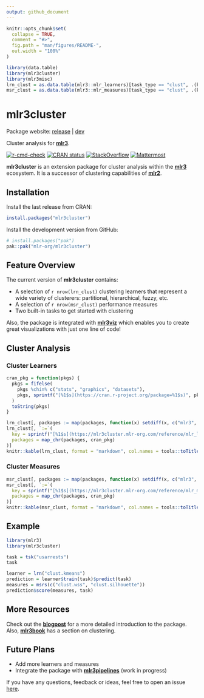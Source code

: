 ```yaml
---
output: github_document
---
```


<!-- README.md is generated from README.Rmd. Please edit that file -->

```r
knitr::opts_chunk$set(
  collapse = TRUE,
  comment = "#>",
  fig.path = "man/figures/README-",
  out.width = "100%"
)

library(data.table)
library(mlr3cluster)
library(mlr3misc)
lrn_clust = as.data.table(mlr3::mlr_learners)[task_type == "clust", .(key, label, packages)]
msr_clust = as.data.table(mlr3::mlr_measures)[task_type == "clust", .(key, label, packages)]
```

# mlr3cluster

Package website: [release](https://mlr3cluster.mlr-org.com/) \| [dev](https://mlr3cluster.mlr-org.com/dev/)

Cluster analysis for **[mlr3](https://github.com/mlr-org/mlr3/)**.

<!-- badges: start -->
[![r-cmd-check](https://github.com/mlr-org/mlr3cluster/actions/workflows/r-cmd-check.yml/badge.svg)](https://github.com/mlr-org/mlr3cluster/actions/workflows/r-cmd-check.yml)
[![CRAN status](https://www.r-pkg.org/badges/version/mlr3cluster)](https://CRAN.R-project.org/package=mlr3cluster)
[![StackOverflow](https://img.shields.io/badge/stackoverflow-mlr3-orange.svg)](https://stackoverflow.com/questions/tagged/mlr3)
[![Mattermost](https://img.shields.io/badge/chat-mattermost-orange.svg)](https://lmmisld-lmu-stats-slds.srv.mwn.de/mlr_invite/)
<!-- badges: end -->

**mlr3cluster** is an extension package for cluster analysis within the **[mlr3](https://github.com/mlr-org/mlr3)** ecosystem. It is a successor of clustering capabilities of **[mlr2](https://github.com/mlr-org/mlr)**.

## Installation

Install the last release from CRAN:

```r
install.packages("mlr3cluster")
```

Install the development version from GitHub:

```r
# install.packages("pak")
pak::pak("mlr-org/mlr3cluster")
```

## Feature Overview

The current version of **mlr3cluster** contains:

- A selection of `r nrow(lrn_clust)` clustering learners that represent a wide variety of clusterers: partitional, hierarchical, fuzzy, etc.
- A selection of `r nrow(msr_clust)` performance measures
- Two built-in tasks to get started with clustering

Also, the package is integrated with **[mlr3viz](https://github.com/mlr-org/mlr3viz)** which enables you to create great visualizations with just one line of code!

## Cluster Analysis

### Cluster Learners

```r
cran_pkg = function(pkgs) {
  pkgs = fifelse(
    pkgs %chin% c("stats", "graphics", "datasets"),
    pkgs, sprintf("[%1$s](https://cran.r-project.org/package=%1$s)", pkgs)
  )
  toString(pkgs)
}

lrn_clust[, packages := map(packages, function(x) setdiff(x, c("mlr3", "mlr3cluster")))]
lrn_clust[, `:=`(
  key = sprintf("[%1$s](https://mlr3cluster.mlr-org.com/reference/mlr_learners_%1$s)", key),
  packages = map_chr(packages, cran_pkg)
)]
knitr::kable(lrn_clust, format = "markdown", col.names = tools::toTitleCase(names(lrn_clust)))
```

### Cluster Measures

```r
msr_clust[, packages := map(packages, function(x) setdiff(x, c("mlr3", "mlr3cluster")))]
msr_clust[, `:=`(
  key = sprintf("[%1$s](https://mlr3cluster.mlr-org.com/reference/mlr_measures_%1$s)", key),
  packages = map_chr(packages, cran_pkg)
)]
knitr::kable(msr_clust, format = "markdown", col.names = tools::toTitleCase(names(msr_clust)))
```


## Example

```r
library(mlr3)
library(mlr3cluster)

task = tsk("usarrests")
task

learner = lrn("clust.kmeans")
prediction = learner$train(task)$predict(task)
measures = msrs(c("clust.wss", "clust.silhouette"))
prediction$score(measures, task)
```

## More Resources

Check out the **[blogpost](https://www.r-bloggers.com/2020/10/introducing-mlr3cluster-cluster-analysis-package/)** for a more detailed introduction to the package.
Also, **[mlr3book](https://mlr3book.mlr-org.com/chapters/chapter13/beyond_regression_and_classification.html#sec-cluster)** has a section on clustering.

## Future Plans

- Add more learners and measures
- Integrate the package with **[mlr3pipelines](https://github.com/mlr-org/mlr3pipelines)** (work in progress)

If you have any questions, feedback or ideas, feel free to open an issue [here](https://github.com/mlr-org/mlr3cluster/issues).
